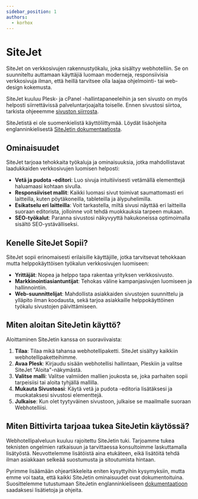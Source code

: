 ```yaml
---
sidebar_position: 1
authors:
  - korhox
---
```


# SiteJet

SiteJet on verkkosivujen rakennustyökalu, joka sisältyy webhotelliin. Se on suunniteltu auttamaan käyttäjiä luomaan moderneja, responsiivisia verkkosivuja ilman, että heillä tarvitsee olla laajaa ohjelmointi- tai web-design kokemusta.

SiteJet kuuluu Plesk- ja cPanel -hallintapaneeleihin ja sen sivusto on myös helposti siirrettävissä palveluntarjoajalta toiselle. Ennen sivustosi siirtoa, tarkista ohjeeemme [sivuston siirrosta](./trasfer).

SiteJetistä ei ole suomenkielistä käyttöliittymää. Löydät lisäohjeita englanninkielisestä [SiteJetin dokumentaatiosta](https://support.thewebsiteeditor.com/hc/en-us).

## Ominaisuudet
SiteJet tarjoaa tehokkaita työkaluja ja ominaisuuksia, jotka mahdollistavat laadukkaiden verkkosivujen luomisen helposti:

- **Vetä ja pudota -editori**: Luo sivuja intuitiivisesti vetämällä elementtejä haluamaasi kohtaan sivulla.
- **Responsiiviset mallit**: Kaikki luomasi sivut toimivat saumattomasti eri laitteilla, kuten pöytäkoneilla, tableteilla ja älypuhelimilla.
- **Esikatselu eri laitteilla**: Voit tarkastella, miltä sivusi näyttää eri laitteilla suoraan editorista, jolloinne voit tehdä muokkauksia tarpeen mukaan.
- **SEO-työkalut**: Paranna sivustosi näkyvyyttä hakukoneissa optimoimalla sisältö SEO-ystävälliseksi.

## Kenelle SiteJet Sopii?
SiteJet sopii erinomaisesti erilaisille käyttäjille, jotka tarvitsevat tehokkaan mutta helppokäyttöisen työkalun verkkosivujen luomiseen:

- **Yrittäjät**: Nopea ja helppo tapa rakentaa yrityksen verkkosivusto.
- **Markkinointiasiantuntijat**: Tehokas väline kampanjasivujen luomiseen ja hallinnointiin.
- **Web-suunnittelijat**: Mahdollista asiakkaiden sivustojen suunnittelu ja ylläpito ilman koodausta, sekä tarjoa asiakkaille helppokäyttöinen työkalu sivustojen päivittämiseen.

## Miten aloitan SiteJetin käyttö?
Aloittaminen SiteJetin kanssa on suoraviivaista:

1. **Tilaa**: Tilaa mikä tahansa webhotellipaketti. SiteJet sisältyy kaikkiin webhotellipaketteihimme.
2. **Avaa Plesk**: Kirjaudu sisään webhotellisi hallintaan, Pleskiin ja valitse SiteJet "Aloita"-näkymästä.
3. **Valitse malli**: Valitse valmiiden mallien joukosta se, joka parhaiten sopii tarpeisiisi tai aloita tyhjällä mallilla.
4. **Mukauta Sivustoasi**: Käytä vetä ja pudota -editoria lisätäksesi ja muokataksesi sivustosi elementtejä.
5. **Julkaise**: Kun olet tyytyväinen sivustoon, julkaise se maailmalle suoraan Webhotelliisi.

## Miten Bittivirta tarjoaa tukea SiteJetin käytössä?

Webhotellipalveluun kuuluu rajoitettu SiteJetin tuki. Tarjoamme tukea teknisten ongelmien ratkaisuun ja tarvittaessa konsultoimme laskuttamalla lisätyöstä. Neuvottelemme lisätöistä aina etukäteen, eikä lisätöitä tehdä ilman asiakkaan selkeää suostumusta ja sitoutumista hintaan.

Pyrimme lisäämään ohjeartikkeleita eniten kysyttyihin kysymyksiin, mutta emme voi taata, että kaikki SiteJetin ominaisuudet ovat dokumentoituina. Suosittelemme tutustumaan SiteJetin englanninkieliseen [dokumentaatioon](https://support.thewebsiteeditor.com/hc/en-us) saadaksesi lisätietoja ja ohjeita.
